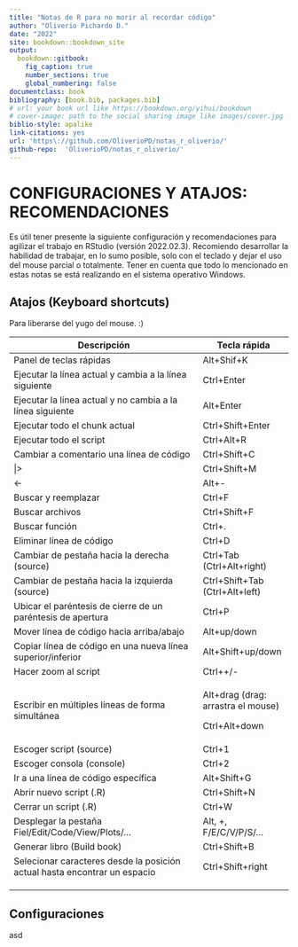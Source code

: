 ```yaml
---
title: "Notas de R para no morir al recordar código"
author: "Oliverio Pichardo D."
date: "2022"
site: bookdown::bookdown_site
output:
  bookdown::gitbook:
    fig_caption: true
    number_sections: true
    global_numbering: false
documentclass: book
bibliography: [book.bib, packages.bib]
# url: your book url like https://bookdown.org/yihui/bookdown
# cover-image: path to the social sharing image like images/cover.jpg
biblio-style: apalike
link-citations: yes
url: 'https\://github.com/OliverioPD/notas_r_oliverio/'
github-repo:  'OliverioPD/notas_r_oliverio/'
---
```


# CONFIGURACIONES Y ATAJOS: RECOMENDACIONES

Es útil tener presente la siguiente configuración y recomendaciones para agilizar el trabajo en RStudio (versión 2022.02.3). Recomiendo desarrollar la habilidad de trabajar, en lo sumo posible, solo con el teclado y dejar el uso del mouse parcial o totalmente. Tener en cuenta que todo lo mencionado en estas notas se está realizando en el sistema operativo Windows.

## Atajos (Keyboard shortcuts)

Para liberarse del yugo del mouse. :)

+---------------------------------------------------------------------------+------------------------------------+
| Descripción                                                               | Tecla rápida                       |
+===========================================================================+====================================+
| Panel de teclas rápidas                                                   | Alt+Shif+K                         |
+---------------------------------------------------------------------------+------------------------------------+
| Ejecutar la línea actual y cambia a la línea siguiente                    | Ctrl+Enter                         |
+---------------------------------------------------------------------------+------------------------------------+
| Ejecutar la línea actual y no cambia a la línea siguiente                 | Alt+Enter                          |
+---------------------------------------------------------------------------+------------------------------------+
| Ejecutar todo el chunk actual                                             | Ctrl+Shift+Enter                   |
+---------------------------------------------------------------------------+------------------------------------+
| Ejecutar todo el script                                                   | Ctrl+Alt+R                         |
+---------------------------------------------------------------------------+------------------------------------+
| Cambiar a comentario una línea de código                                  | Ctrl+Shift+C                       |
+---------------------------------------------------------------------------+------------------------------------+
| \|\>                                                                      | Ctrl+Shift+M                       |
+---------------------------------------------------------------------------+------------------------------------+
| \<-                                                                       | Alt+-                              |
+---------------------------------------------------------------------------+------------------------------------+
| Buscar y reemplazar                                                       | Ctrl+F                             |
+---------------------------------------------------------------------------+------------------------------------+
| Buscar archivos                                                           | Ctrl+Shift+F                       |
+---------------------------------------------------------------------------+------------------------------------+
| Buscar función                                                            | Ctrl+.                             |
+---------------------------------------------------------------------------+------------------------------------+
| Eliminar línea de código                                                  | Ctrl+D                             |
+---------------------------------------------------------------------------+------------------------------------+
| Cambiar de pestaña hacia la derecha (source)                              | Ctrl+Tab (Ctrl+Alt+right)          |
+---------------------------------------------------------------------------+------------------------------------+
| Cambiar de pestaña hacia la izquierda (source)                            | Ctrl+Shift+Tab (Ctrl+Alt+left)     |
+---------------------------------------------------------------------------+------------------------------------+
| Ubicar el paréntesis de cierre de un paréntesis de apertura               | Ctrl+P                             |
+---------------------------------------------------------------------------+------------------------------------+
| Mover línea de código hacia arriba/abajo                                  | Alt+up/down                        |
+---------------------------------------------------------------------------+------------------------------------+
| Copiar línea de código en una nueva línea superior/inferior               | Alt+Shift+up/down                  |
+---------------------------------------------------------------------------+------------------------------------+
| Hacer zoom al script                                                      | Ctrl++/-                           |
+---------------------------------------------------------------------------+------------------------------------+
| Escribir en múltiples líneas de forma simultánea                          | Alt+drag (drag: arrastra el mouse) |
|                                                                           |                                    |
|                                                                           | Ctrl+Alt+down                      |
+---------------------------------------------------------------------------+------------------------------------+
| Escoger script (source)                                                   | Ctrl+1                             |
+---------------------------------------------------------------------------+------------------------------------+
| Escoger consola (console)                                                 | Ctrl+2                             |
+---------------------------------------------------------------------------+------------------------------------+
| Ir a una línea de código específica                                       | Alt+Shift+G                        |
+---------------------------------------------------------------------------+------------------------------------+
| Abrir nuevo script (.R)                                                   | Ctrl+Shift+N                       |
+---------------------------------------------------------------------------+------------------------------------+
| Cerrar un script (.R)                                                     | Ctrl+W                             |
+---------------------------------------------------------------------------+------------------------------------+
| Desplegar la pestaña Fiel/Edit/Code/View/Plots/...                        | Alt, +, F/E/C/V/P/S/...            |
+---------------------------------------------------------------------------+------------------------------------+
| Generar libro (Build book)                                                | Ctrl+Shift+B                       |
+---------------------------------------------------------------------------+------------------------------------+
| Selecionar caracteres desde la posición actual hasta encontrar un espacio | Ctrl+Shift+right                   |
+---------------------------------------------------------------------------+------------------------------------+
|                                                                           |                                    |
+---------------------------------------------------------------------------+------------------------------------+
|                                                                           |                                    |
+---------------------------------------------------------------------------+------------------------------------+
|                                                                           |                                    |
+---------------------------------------------------------------------------+------------------------------------+

## Configuraciones

asd
